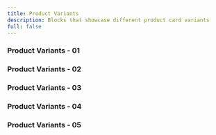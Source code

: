 ```yaml
---
title: Product Variants
description: Blocks that showcase different product card variants
full: false
---
```


### Product Variants - 01
<ComponentPreview 
  name="product-variant-01-block"
  classNameComponentContainer='' 
/>

### Product Variants - 02
<ComponentPreview 
  name="product-variant-02-block"
  classNameComponentContainer='' 
/>

### Product Variants - 03
<ComponentPreview 
  name="product-variant-03-block"
  classNameComponentContainer=''
/>

### Product Variants - 04
<ComponentPreview 
  name="product-variant-04-block"
  classNameComponentContainer=''
/>


### Product Variants - 05
<ComponentPreview 
  name="product-variant-05-block"
  classNameComponentContainer=''
/>


